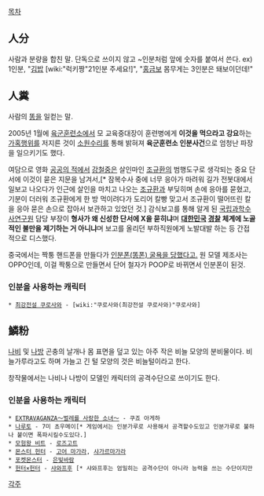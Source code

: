 [[목차]]
== 人分 ==
사람과 분량을 합친 말. 단독으로 쓰이지 않고 ~인분처럼 앞에 숫자를 붙여서 쓴다.
ex) 1인분, "[[김밥]] [wiki:"럭키짱"21인분 주세요!]", "[[홍금보]] 몸무게는 3인분은 돼보이던데!"

== 人糞 ==
사람의 [[똥]]을 일컫는 말. 

2005년 1월에 [[육군훈련소]]에서 모 교육중대장이 훈련병에게 '''이것을 먹으라고 강요'''하는 [[가혹행위]]를 저지른 것이 [[소원수리]]를 통해 밝혀져 '''육군훈련소 인분사건'''으로 엄청난 파장을 일으키기도 했다.

여담으로 영화 [[공공의 적]]에서 [[강철중]]은 살인마인 [[조규환]]의 범행도구로 생각되는 중요 단서에 이것이 묻은 지문을 남겨서,[* 잠복수사 중에 너무 응아가 마려워 길가 전봇대에서 일보고 나오다가 인근에 살인을 마치고 나오는 [[조규환]]과 부딪히며 손에 응아를 묻혔고, 기분이 더러워 조규환에게 한 방 먹이려다가 도리어 칼빵 맞고서 조규환이 떨어뜨린 칼을 응아 묻은 손으로 잡아서 보관하고 있었던 것.] 감식보고를 통해 알게 된 [[국립과학수사연구원]] 담당 부장이 '''형사가 왜 신성한 단서에 X을 묻히냐'''며 '''[[대한민국]] [[경찰]] 체계에 노골적인 불만을 제기하는 거 아니냐'''며 보고를 올리던 부하직원에게 노발대발 하는 등 간접적으로 디스했다.   

중국에서는 짝퉁 핸드폰을 만들다가 [http://m.news.naver.com/read.nhn?mode=LSD&mid=sec&sid1=105&oid=032&aid=0002102305 인분폰(똥폰) 굴욕을 당했다고.] 원 모델 제조사는 OPPO인데, 이걸 짝퉁으로 만들면서 단어 철자가 POOP로 바뀌면서 인분폰이 된것.

=== 인분을 사용하는 캐릭터 ===
 * [[최강전설 쿠로사와]] - [wiki:"쿠로사와(최강전설 쿠로사와)"쿠로사와]

== 鱗粉 ==
[[나비]] 및 [[나방]] 곤충의 날개나 몸 표면을 덮고 있는 아주 작은 비늘 모양의 분비물이다. 비늘가루라고도 하며 가늘고 긴 털 모양의 것은 비늘털이라고 한다.

창작물에서는 나비나 나방이 모델인 캐릭터의 공격수단으로 쓰이기도 한다.

=== 인분을 사용하는 캐릭터 ===
 * [[EXTRAVAGANZA～벌레를 사랑한 소녀～]] - 쿠죠 아게하
 * [[나루토]] - 7미 쵸우메이[* 게임에서는 인분가루로 사용해서 공격할수도있고 인분가루로 불하나 붙이면 폭파시킬수도있다.]
 * [[모험왕 비트]] - [[로즈고트]]
 * [[몬스터 헌터]] - [[고어 마가라]], [[샤가르마가라]]
 * [[포켓몬스터]] - [[은빛바람]]
 * [[헌터×헌터]] - [[샤와프후]] [* 샤와프후는 엄밀히는 공격수단이 아니라 능력을 쓰는 수단이지만

[[각주]]
